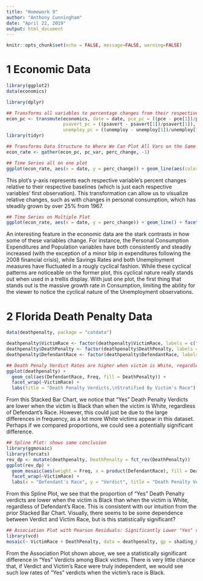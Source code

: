 ---
title: "Homework 9"
author: "Anthony Cunningham"
date: "April 22, 2019"
output: html_document
---

```{r setup, include=FALSE}
knitr::opts_chunk$set(echo = FALSE, message=FALSE, warning=FALSE)
```

# 1 Economic Data

```{r One Plot}
library(ggplot2)
data(economics)

library(dplyr)

## Transforms all variables to percentage changes from their respective baselines (which is just their first respective observations)
econ_pc <- transmute(economics, date = date, pce_pc = ((pce - pce[1])/pce[1]), pop_pc = ((pop - pop[1])/pop[1]), 
                     psavert_pc = ((psavert - psavert[1])/psavert[1]), uempmed_pc = ((uempmed - uempmed[1])/uempmed[1]), 
                     unemploy_pc = ((unemploy - unemploy[1])/unemploy[1]))
library(tidyr)

## Transforms Data Structure to Where We Can Plot All Vars on the Same Plot and ID Them
econ_rate <- gather(econ_pc, pc_var, perc_change, -1)

## Time Series all on one plot
ggplot(econ_rate, aes(x = date, y = perc_change)) + geom_line(aes(color = pc_var))
```

This plot's y-axis represents each respective variable's percent changes relative to their respective baselines (which is just each respective variables' first observation). This transformation can allow us to visualize relative changes, such as with changes in personal consumption, which has steadily grown by over 25% from 1967.

```{r Multiple Plots}
## Time Series on Multiple Plot
ggplot(econ_rate, aes(x = date, y = perc_change)) + geom_line() + facet_wrap(~ pc_var, scales = "free_y", ncol = 1)
```

An interesting feature in the economic data are the stark contrasts in how some of these variables change. For instance, the Personal Consumption Expenditures and Population variables have both consistently and steadily increased (with the exception of a minor blip in expenditures following the 2008 financial crisis), while Savings Rates and both Unemployment measures have fluctuated in a rougly cyclical fashion. While these cyclical patterns are noticeable on the former plot, this cyclical nature really stands out when used in a trellis display. With just one plot, the first thing that stands out is the massive growth rate in Consumption, limiting the ability for the viewer to notice the cyclical nature of the Unemployment observations.

# 2 Florida Death Penalty Data

```{r}
data(deathpenalty, package = "catdata")

deathpenalty$VictimRace <- factor(deathpenalty$VictimRace, labels = c("black", "white"))
deathpenalty$DeathPenalty <- factor(deathpenalty$DeathPenalty, labels = c("No", "Yes"))
deathpenalty$DefendantRace <- factor(deathpenalty$DefendantRace, labels = c("black", "white"))
```

```{r Bar Chart}
## Death Penaly Verdict Rates are higher when victim is White, regardless of Defendant's Race
ggplot(deathpenalty) +
  geom_col(aes(DefendantRace, Freq, fill = DeathPenalty)) +
  facet_wrap(~VictimRace) + 
  labs(title = "Death Penalty Verdicts,\nStratified By Victim's Race")
```

From this Stacked Bar Chart, we notice that "Yes" Death Penalty Verdicts are lower when the victim is Black than when the victim is White, regardless of Defendant's Race. However, this could just be due to the large differences in frequency, as a lot more White victims appear in this dataset. Perhaps if we compared proportions, we could see a potentially significant difference.

```{r Spline Plot}
## Spline Plot: shows same conclusion
library(ggmosaic)
library(forcats)
rev_dp <- mutate(deathpenalty, DeathPenalty = fct_rev(DeathPenalty))
ggplot(rev_dp) +
  geom_mosaic(aes(weight = Freq, x = product(DefendantRace), fill = DeathPenalty)) +
  facet_wrap(~VictimRace) + 
  labs(x = "Defendant's Race", y = "Verdict", title = "Death Penalty Verdicts,\nStratified By Victim's Race")
```

From this Spline Plot, we see that the proportion of "Yes" Death Penalty verdicts are lower when the victim is Black than when the victim is White, regardless of Defendant's Race. This is consistent with our intuition from the prior Stacked Bar Chart. Visually, there seems to be some dependence between Verdict and Victim Race, but is this statistically significant?

```{r Association Plot}
## Association Plot with Pearson Residuals: Significantly Lower "Yes" verdicts when victim was black than if Verdict and Victim's Race was independent
library(vcd)
mosaic(~ VictimRace + DeathPenalty, data = deathpenalty, gp = shading_max)
```

From the Association Plot shown above, we see a statistically significant difference in "Yes" Verdicts among Black victims. There is very little chance that, if Verdict and Victim's Race were truly independent, we would see such low rates of "Yes" verdicts when the victim's race is Black.  